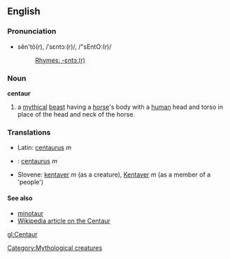 ==English==
[[Category:Mythological creatures]]
===Pronunciation===
*sĕn'tô(r), /ˈsɛntɔː(r)/, /"sEntO:(r)/
*:[[Rhymes:English:-ɛntɔː(r)|Rhymes: -ɛntɔː(r)]]
===Noun===
'''centaur'''

#a [[mythical]] [[beast]] having a [[horse]]'s body with a [[human]] head and torso in place of the head and neck of the horse.
===Translations===
*Latin: [[centaurus]] ''m''
*{{sk}}: [[centaurus#Slovak|centaurus]] ''m''
*Slovene: [[kentaver]] ''m'' (as a creature), [[Kentaver]] ''m'' (as a member of a 'people')

====See also====
*[[minotaur]]
*[[w:centaur|Wikipedia article on the Centaur]]

[[gl:Centaur]]